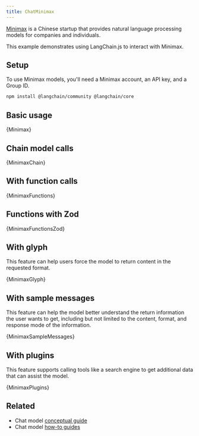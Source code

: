 ```yaml
---
title: ChatMinimax
---
```


[Minimax](https://api.minimax.chat) is a Chinese startup that provides natural language processing models for companies and individuals.

This example demonstrates using LangChain.js to interact with Minimax.

## Setup

To use Minimax models, you'll need a Minimax account, an API key, and a Group ID.


<IntegrationInstallTooltip/>

```bash npm
npm install @langchain/community @langchain/core
```


<UnifiedModelParamsTooltip></UnifiedModelParamsTooltip>

## Basic usage


<CodeBlock language="typescript">{Minimax}</CodeBlock>

## Chain model calls


<CodeBlock language="typescript">{MinimaxChain}</CodeBlock>

## With function calls


<CodeBlock language="typescript">{MinimaxFunctions}</CodeBlock>

## Functions with Zod

<CodeBlock language="typescript">{MinimaxFunctionsZod}</CodeBlock>

## With glyph

This feature can help users force the model to return content in the requested format.


<CodeBlock language="typescript">{MinimaxGlyph}</CodeBlock>

## With sample messages

This feature can help the model better understand the return information the user wants to get,
including but not limited to the content, format, and response mode of the information.


<CodeBlock language="typescript">{MinimaxSampleMessages}</CodeBlock>

## With plugins

This feature supports calling tools like a search engine to get additional data that can assist the model.


<CodeBlock language="typescript">{MinimaxPlugins}</CodeBlock>

## Related

- Chat model [conceptual guide](/oss/concepts/chat_models)
- Chat model [how-to guides](/oss/how-to/#chat-models)
